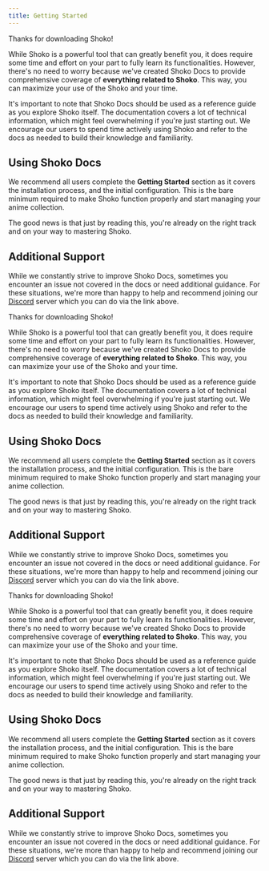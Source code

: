 ```yaml
---
title: Getting Started
---
```


Thanks for downloading Shoko!

While Shoko is a powerful tool that can greatly benefit you, it does require some time and effort on your part to fully
learn its functionalities. However, there's no need to worry because we've created Shoko Docs to provide comprehensive
coverage of **everything related to Shoko**. This way, you can maximize your use of the Shoko and your time.

It's important to note that Shoko Docs should be used as a reference guide as you explore Shoko itself. The documentation
covers a lot of technical information, which might feel overwhelming if you're just starting out. We encourage our
users to spend time actively using Shoko and refer to the docs as needed to build their knowledge and familiarity.

## Using Shoko Docs

We recommend all users complete the **Getting Started** section as it covers the installation process, and the initial
configuration. This is the bare minimum required to make Shoko function properly and start managing your anime collection.

The good news is that just by reading this, you're already on the right track and on your way to mastering Shoko.

## Additional Support

While we constantly strive to improve Shoko Docs, sometimes you encounter an issue not covered in the docs or need
additional guidance. For these situations, we're more than happy to help and recommend joining our
[Discord](https://discord.gg/vpeHDsg) server which you can do via the link above.

Thanks for downloading Shoko!

While Shoko is a powerful tool that can greatly benefit you, it does require some time and effort on your part to fully
learn its functionalities. However, there's no need to worry because we've created Shoko Docs to provide comprehensive
coverage of **everything related to Shoko**. This way, you can maximize your use of the Shoko and your time.

It's important to note that Shoko Docs should be used as a reference guide as you explore Shoko itself. The documentation
covers a lot of technical information, which might feel overwhelming if you're just starting out. We encourage our
users to spend time actively using Shoko and refer to the docs as needed to build their knowledge and familiarity.

## Using Shoko Docs

We recommend all users complete the **Getting Started** section as it covers the installation process, and the initial
configuration. This is the bare minimum required to make Shoko function properly and start managing your anime collection.

The good news is that just by reading this, you're already on the right track and on your way to mastering Shoko.

## Additional Support

While we constantly strive to improve Shoko Docs, sometimes you encounter an issue not covered in the docs or need
additional guidance. For these situations, we're more than happy to help and recommend joining our
[Discord](https://discord.gg/vpeHDsg) server which you can do via the link above.

Thanks for downloading Shoko!

While Shoko is a powerful tool that can greatly benefit you, it does require some time and effort on your part to fully
learn its functionalities. However, there's no need to worry because we've created Shoko Docs to provide comprehensive
coverage of **everything related to Shoko**. This way, you can maximize your use of the Shoko and your time.

It's important to note that Shoko Docs should be used as a reference guide as you explore Shoko itself. The documentation
covers a lot of technical information, which might feel overwhelming if you're just starting out. We encourage our
users to spend time actively using Shoko and refer to the docs as needed to build their knowledge and familiarity.

## Using Shoko Docs

We recommend all users complete the **Getting Started** section as it covers the installation process, and the initial
configuration. This is the bare minimum required to make Shoko function properly and start managing your anime collection.

The good news is that just by reading this, you're already on the right track and on your way to mastering Shoko.

## Additional Support

While we constantly strive to improve Shoko Docs, sometimes you encounter an issue not covered in the docs or need
additional guidance. For these situations, we're more than happy to help and recommend joining our
[Discord](https://discord.gg/vpeHDsg) server which you can do via the link above.


